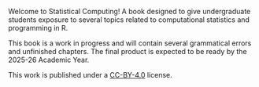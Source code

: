 
Welcome to Statistical Computing! A book designed to give undergraduate students exposure to several topics related to computational statistics and programming in R.

::: callout-note
This book is a work in progress and will contain several grammatical errors and unfinished chapters. The final product is expected to be ready by the 2025-26 Academic Year.
:::

This work is published under a [CC-BY-4.0](https://creativecommons.org/licenses/by/4.0/) license. 


